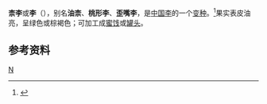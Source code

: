 {{CJK-New-Char|3B88}}
{{Infraspeciesbox
| image = 
| image_caption = 
| status = 
| status_system = 
| genus = Prunus 
| species = salicina
| varietas = cordata
| authority = Y．He & J．Y．Zhang
}}
'''柰李'''或'''{{僻字|㮈|左木右奈}}李'''（{{sn|''Prunus salicina'' var. ''cordata''}}），别名'''油柰'''、'''桃形李'''、'''歪嘴李'''，是[[中国李|中国李]]的一个[[变种|变种]]。<ref>{{Cite journal|title=李属一新变种|author1=何跃|author2=张加延|author3=李秀杰|author4=李体智|url=http://bbr.nefu.edu.cn/CN/Y1989/V9/I3/71|date=1989-09-15|journal=植物研究|issue=3|volume=9|page=71|issn=1673-5102|access-date=2021-02-18|archive-date=2020-06-07|archive-url=https://web.archive.org/web/20200607155838/http://bbr.nefu.edu.cn/CN/Y1989/V9/I3/71|dead-url=no}}</ref>果实表皮油亮，呈绿色或棕褐色；可加工成[[蜜饯|蜜饯]]或[[罐头|罐头]]。

==参考资料==
{{reflist}}
{{Taxonbar|from=Q10863766}}

[[Category:李屬|N]]
{{植物小作品}}